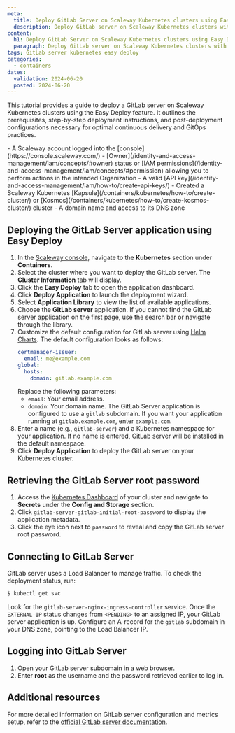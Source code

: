```yaml
---
meta:
  title: Deploy GitLab Server on Scaleway Kubernetes clusters using Easy Deploy
  description: Deploy GitLab server on Scaleway Kubernetes clusters with Easy Deploy. This guide provides steps for deployment and configurations for optimal GitOps practices.
content:
  h1: Deploy GitLab Server on Scaleway Kubernetes clusters using Easy Deploy
  paragraph: Deploy GitLab server on Scaleway Kubernetes clusters with Easy Deploy. This guide provides steps for deployment and configurations for optimal GitOps practices
tags: GitLab server kubernetes easy deploy
categories:
  - containers
dates:
  validation: 2024-06-20
  posted: 2024-06-20
---
```


This tutorial provides a guide to deploy a GitLab server on Scaleway Kubernetes clusters using the Easy Deploy feature.
It outlines the prerequisites, step-by-step deployment instructions, and post-deployment configurations necessary for optimal continuous delivery and GitOps practices.

<Macro id="requirements" />
- A Scaleway account logged into the [console](https://console.scaleway.com/)
- [Owner](/identity-and-access-management/iam/concepts/#owner) status or [IAM permissions](/identity-and-access-management/iam/concepts/#permission) allowing you to perform actions in the intended Organization
- A valid [API key](/identity-and-access-management/iam/how-to/create-api-keys/)
- Created a Scaleway Kubernetes [Kapsule](/containers/kubernetes/how-to/create-cluster/) or [Kosmos](/containers/kubernetes/how-to/create-kosmos-cluster/) cluster
- A domain name and access to its DNS zone

## Deploying the GitLab Server application using Easy Deploy

1. In the [Scaleway console](https://console.scaleway.com/), navigate to the **Kubernetes** section under **Containers**.
2. Select the cluster where you want to deploy the GitLab server. The **Cluster Information** tab will display.
3. Click the **Easy Deploy** tab to open the application dashboard.
4. Click **Deploy Application** to launch the deployment wizard.
5. Select **Application Library** to view the list of available applications.
6. Choose the **GitLab server** application.
    <Message type="tip">
      If you cannot find the GitLab server application on the first page, use the search bar or navigate through the library.
    </Message>
7. Customize the default configuration for GitLab server using [Helm Charts](/tutorials/kubernetes-package-management-helm/). The default configuration looks as follows:
    ```yaml
    certmanager-issuer:
      email: me@example.com
    global:
      hosts:
        domain: gitlab.example.com
    ```
    Replace the following parameters:
    - `email`: Your email address.
    - `domain`: Your domain name.
        <Message type="note">
          The GitLab Server application is configured to use a `gitlab` subdomain. If you want your application running at `gitlab.example.com`, enter `example.com`.
        </Message>
8. Enter a name (e.g., `gitlab-server`) and a Kubernetes namespace for your application. If no name is entered, GitLab server will be installed in the default namespace.
9. Click **Deploy Application** to deploy the GitLab server on your Kubernetes cluster.

## Retrieving the GitLab Server root password

1. Access the [Kubernetes Dashboard](/containers/kubernetes/how-to/access-kubernetes-dashboard/) of your cluster and navigate to **Secrets** under the **Config and Storage** section.
2. Click `gitlab-server-gitlab-initial-root-password` to display the application metadata.
3. Click the eye icon next to `password` to reveal and copy the GitLab server root password.

## Connecting to GitLab Server

GitLab server uses a Load Balancer to manage traffic. To check the deployment status, run:

```bash
$ kubectl get svc
```

Look for the `gitlab-server-nginx-ingress-controller` service. Once the `EXTERNAL-IP` status changes from `<PENDING>` to an assigned IP, your GitLab server application is up.
Configure an A-record for the `gitlab` subdomain in your DNS zone, pointing to the Load Balancer IP.

## Logging into GitLab Server

1. Open your GitLab server subdomain in a web browser.
2. Enter **root** as the username and the password retrieved earlier to log in.

## Additional resources

For more detailed information on GitLab server configuration and metrics setup, refer to the [official GitLab server documentation](https://docs.gitlab.com/).
